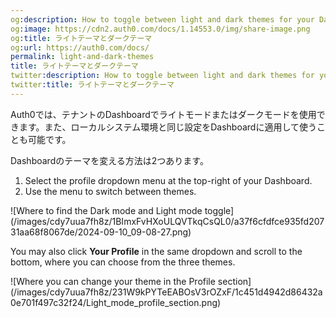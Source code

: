 ```yaml
---
og:description: How to toggle between light and dark themes for your Dashboard
og:image: https://cdn2.auth0.com/docs/1.14553.0/img/share-image.png
og:title: ライトテーマとダークテーマ
og:url: https://auth0.com/docs/
permalink: light-and-dark-themes
title: ライトテーマとダークテーマ
twitter:description: How to toggle between light and dark themes for your Dashboard
twitter:title: ライトテーマとダークテーマ
---
```


Auth0では、テナントのDashboardでライトモードまたはダークモードを使用できます。また、ローカルシステム環境と同じ設定をDashboardに適用して使うことも可能です。

Dashboardのテーマを変える方法は2つあります。

1. Select the profile dropdown menu at the top-right of your Dashboard.
2. Use the menu to switch between themes.

<Frame>![Where to find the Dark mode and Light mode toggle](/images/cdy7uua7fh8z/1BImxFvHXoULQVTkqCsQL0/a37f6cfdfce935fd20731aa68f8067de/2024-09-10_09-08-27.png)</Frame>

You may also click **Your Profile** in the same dropdown and scroll to the bottom, where you can choose from the three themes.

<Frame>![Where you can change your theme in the Profile section](/images/cdy7uua7fh8z/231W9kPYTeEABOsV3rOZxF/1c451d4942d86432a0e701f497c32f24/Light_mode_profile_section.png)</Frame>